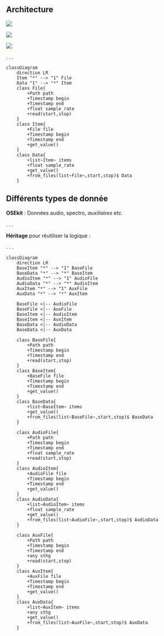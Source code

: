 ## Architecture

::: {.r-stack}
![](media\file_item_data_0.svg){.fragment .fade-in-then-out fig-align=center}

![](media\file_item_data_1.svg){.fragment .fade-in-then-out fig-align=center}

![](media\file_item_data_2.svg){.fragment fig-align=center}
:::

. . .

```mermaid
classDiagram
    direction LR
    Item "*" --> "1" File
    Data "1" --> "*" Item
    class File{
        +Path path
        +Timestamp begin
        +Timestamp end
        +float sample_rate
        +read(start,stop)
    }
    class Item{
        +File file
        +Timestamp begin
        +Timestamp end
        +get_value()
    }
    class Data{
        +list~Item~ items
        +float sample_rate
        +get_value()
        +from_files(list~File~,start,stop)$ Data
    }
```

## Différents types de donnée

**OSEkit** : Données [audio]{.primary}, [spectro]{.secondary}, *auxiliaires* etc.

. . . 

**Héritage** pour réutiliser la logique :

. . .

```mermaid
classDiagram
    direction LR
    BaseItem "*" --> "1" BaseFile
    BaseData "*" --> "*" BaseItem
    AudioItem "*" --> "1" AudioFile
    AudioData "*" --> "*" AudioItem
    AuxItem "*" --> "1" AuxFile
    AuxData "*" --> "*" AuxItem

    BaseFile <|-- AudioFile
    BaseFile <|-- AuxFile
    BaseItem <|-- AudioItem
    BaseItem <|-- AuxItem
    BaseData <|-- AudioData
    BaseData <|-- AuxData

    class BaseFile{
        +Path path
        +Timestamp begin
        +Timestamp end
        +read(start,stop)
    }
    class BaseItem{
        +BaseFile file
        +Timestamp begin
        +Timestamp end
        +get_value()
    }
    class BaseData{
        +list~BaseItem~ items
        +get_value()
        +from_files(list~BaseFile~,start,stop)$ BaseData
    }

    class AudioFile{
        +Path path
        +Timestamp begin
        +Timestamp end
        +float sample_rate
        +read(start,stop)
    }
    class AudioItem{
        +AudioFile file
        +Timestamp begin
        +Timestamp end
        +get_value()
    }
    class AudioData{
        +list~AudioItem~ items
        +float sample_rate
        +get_value()
        +from_files(list~AudioFile~,start,stop)$ AudioData
    }

    class AuxFile{
        +Path path
        +Timestamp begin
        +Timestamp end
        +any sthg
        +read(start,stop)
    }
    class AuxItem{
        +AuxFile file
        +Timestamp begin
        +Timestamp end
        +get_value()
    }
    class AuxData{
        +list~AuxItem~ items
        +any sthg
        +get_value()
        +from_files(list~AuxFile~,start,stop)$ AuxData
    }
```